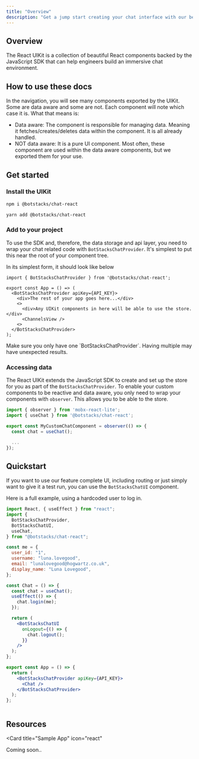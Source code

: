 ```yaml
---
title: "Overview"
description: "Get a jump start creating your chat interface with our beautiful React UIKit!"
---
```


## Overview

The React UIKit is a collection of beautiful React components backed by the JavaScript SDK
that can help engineers build an immersive chat environment.

## How to use these docs

In the navigation, you will see many components exported by the UIKit. Some are data aware and some are not.
Each component will note which case it is. What that means is:

- Data aware: The component is responsible for managing data. Meaning it fetches/creates/deletes data within
  the component. It is all already handled.
- NOT data aware: It is a pure UI component. Most often, these component are used within the data aware components,
  but we exported them for your use.

## Get started

### Install the UIKit

<CodeGroup>

```bash npm
npm i @botstacks/chat-react
```

```bash yarn
yarn add @botstacks/chat-react
```

</CodeGroup>

### Add to your project

To use the SDK and, therefore, the data storage and api layer, you need to wrap your chat related code
with `BotStacksChatProvider`. It's simplest to put this near the root of your component tree.

In its simplest form, it should look like below

```tsx app.tsx
import { BotStacksChatProvider } from '@botstacks/chat-react';

export const App = () => (
  <BotStacksChatProvider apiKey={API_KEY}>
    <div>The rest of your app goes here...</div>
    <>
      <div>Any UIKit components in here will be able to use the store.</div>
      <ChannelsView />
    <>
  </BotStacksChatProvider>
);
```

<Warning>
  Make sure you only have one `BotStacksChatProvider`. Having multiple may have
  unexpected results.
</Warning>

### Accessing data

The React UIKit extends the JavaScript SDK to create and set up the store for you as part of the `BotStacksChatProvider`.
To enable your custom components to be reactive and data aware, you only need to wrap your components with `observer`.
This allows you to be able to the store.

```jsx
import { observer } from 'mobx-react-lite';
import { useChat } from '@botstacks/chat-react';

export const MyCustomChatComponent = observer(() => {
  const chat = useChat();

  ...
});
```

## Quickstart

If you want to use our feature complete UI, including routing or just simply want to give it a test
run, you can use the `BotStacksChatUI` component.

Here is a full example, using a hardcoded user to log in.

```jsx
import React, { useEffect } from "react";
import {
  BotStacksChatProvider,
  BotStacksChatUI,
  useChat,
} from "@botstacks/chat-react";

const me = {
  user_id: "1",
  username: "luna.lovegood",
  email: "lunalovegood@hogwartz.co.uk",
  display_name: "Luna Lovegood",
};

const Chat = () => {
  const chat = useChat();
  useEffect(() => {
    chat.login(me);
  });

  return (
    <BotStacksChatUI
      onLogout={() => {
        chat.logout();
      }}
    />
  );
};

export const App = () => {
  return (
    <BotStacksChatProvider apiKey={API_KEY}>
      <Chat />
    </BotStacksChatProvider>
  );
};



```

## Resources

<CardGroup cols={2}>
  <Card title="Figma" 
  icon="figma" 
  href="https://www.figma.com/file/IVLSdXaHMhsje7b9I5MrJb/BotStacks-UI-Kit-for-Web?type=design&t=qUe6yClgR70e7nX7-6"
  >
  </Card>

  <Card title="Sample App" 
  icon="react" 
  >
  Coming soon..
  </Card>

</CardGroup>